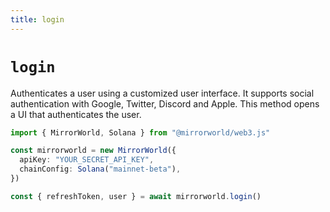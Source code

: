```yaml
---
title: login
---
```


# `login`

Authenticates a user using a customized user interface. It supports social
authentication with Google, Twitter, Discord and Apple. This method opens a UI
that authenticates the user.

```ts
import { MirrorWorld, Solana } from "@mirrorworld/web3.js"

const mirrorworld = new MirrorWorld({
  apiKey: "YOUR_SECRET_API_KEY",
  chainConfig: Solana("mainnet-beta"),
})

const { refreshToken, user } = await mirrorworld.login()
```
